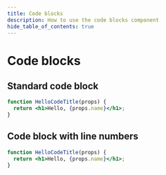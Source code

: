 ```yaml
---
title: Code blocks
description: How to use the code blocks component
hide_table_of_contents: true
---
```


# Code blocks

## Standard code block
```jsx title="/src/components/HelloCodeTitle.js"
function HelloCodeTitle(props) {
  return <h1>Hello, {props.name}</h1>;
}
```

## Code block with line numbers
```jsx title="/src/components/HelloCodeTitle.js" showLineNumbers
function HelloCodeTitle(props) {
  return <h1>Hello, {props.name}</h1>;
}
```